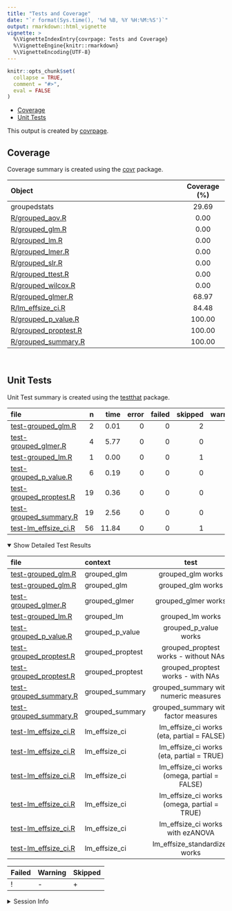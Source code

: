 ```yaml
---
title: "Tests and Coverage"
date: "`r format(Sys.time(), '%d %B, %Y %H:%M:%S')`"
output: rmarkdown::html_vignette
vignette: >
  %\VignetteIndexEntry{covrpage: Tests and Coverage}
  %\VignetteEngine{knitr::rmarkdown}
  %\VignetteEncoding{UTF-8}
---
```

  
```r
knitr::opts_chunk$set(
  collapse = TRUE,
  comment = "#>",
  eval = FALSE
)
```

<!--- Placeholder for tests/README.md Do Not Edit--->
  - [Coverage](#coverage)
  - [Unit Tests](#unit-tests)

This output is created by
[covrpage](https://github.com/metrumresearchgroup/covrpage).

## Coverage

Coverage summary is created using the
[covr](https://github.com/r-lib/covr) package.

| Object                                           | Coverage (%) |
| :----------------------------------------------- | :----------: |
| groupedstats                                     |    29.69     |
| [R/grouped\_aov.R](https://github.com/IndrajeetPatil/groupedstats/tree/master/R/grouped_aov.R)           |     0.00     |
| [R/grouped\_glm.R](https://github.com/IndrajeetPatil/groupedstats/tree/master/R/grouped_glm.R)           |     0.00     |
| [R/grouped\_lm.R](https://github.com/IndrajeetPatil/groupedstats/tree/master/R/grouped_lm.R)             |     0.00     |
| [R/grouped\_lmer.R](https://github.com/IndrajeetPatil/groupedstats/tree/master/R/grouped_lmer.R)         |     0.00     |
| [R/grouped\_slr.R](https://github.com/IndrajeetPatil/groupedstats/tree/master/R/grouped_slr.R)           |     0.00     |
| [R/grouped\_ttest.R](https://github.com/IndrajeetPatil/groupedstats/tree/master/R/grouped_ttest.R)       |     0.00     |
| [R/grouped\_wilcox.R](https://github.com/IndrajeetPatil/groupedstats/tree/master/R/grouped_wilcox.R)     |     0.00     |
| [R/grouped\_glmer.R](https://github.com/IndrajeetPatil/groupedstats/tree/master/R/grouped_glmer.R)       |    68.97     |
| [R/lm\_effsize\_ci.R](https://github.com/IndrajeetPatil/groupedstats/tree/master/R/lm_effsize_ci.R)      |    84.48     |
| [R/grouped\_p\_value.R](https://github.com/IndrajeetPatil/groupedstats/tree/master/R/grouped_p_value.R)  |    100.00    |
| [R/grouped\_proptest.R](https://github.com/IndrajeetPatil/groupedstats/tree/master/R/grouped_proptest.R) |    100.00    |
| [R/grouped\_summary.R](https://github.com/IndrajeetPatil/groupedstats/tree/master/R/grouped_summary.R)   |    100.00    |

<br>

## Unit Tests

Unit Test summary is created using the
[testthat](https://github.com/r-lib/testthat) package.

| file                                                         |  n |  time | error | failed | skipped | warning | icon |
| :----------------------------------------------------------- | -: | ----: | ----: | -----: | ------: | ------: | :--- |
| [test-grouped\_glm.R](https://github.com/IndrajeetPatil/groupedstats/tree/master/tests/testthat/test-grouped_glm.R)           |  2 |  0.01 |     0 |      0 |       2 |       0 | \+   |
| [test-grouped\_glmer.R](https://github.com/IndrajeetPatil/groupedstats/tree/master/tests/testthat/test-grouped_glmer.R)       |  4 |  5.77 |     0 |      0 |       0 |       0 |      |
| [test-grouped\_lm.R](https://github.com/IndrajeetPatil/groupedstats/tree/master/tests/testthat/test-grouped_lm.R)             |  1 |  0.00 |     0 |      0 |       1 |       0 | \+   |
| [test-grouped\_p\_value.R](https://github.com/IndrajeetPatil/groupedstats/tree/master/tests/testthat/test-grouped_p_value.R)  |  6 |  0.19 |     0 |      0 |       0 |       0 |      |
| [test-grouped\_proptest.R](https://github.com/IndrajeetPatil/groupedstats/tree/master/tests/testthat/test-grouped_proptest.R) | 19 |  0.36 |     0 |      0 |       0 |       0 |      |
| [test-grouped\_summary.R](https://github.com/IndrajeetPatil/groupedstats/tree/master/tests/testthat/test-grouped_summary.R)   | 19 |  2.56 |     0 |      0 |       0 |       0 |      |
| [test-lm\_effsize\_ci.R](https://github.com/IndrajeetPatil/groupedstats/tree/master/tests/testthat/test-lm_effsize_ci.R)      | 56 | 11.84 |     0 |      0 |       1 |       0 | \+   |

<details open>

<summary> Show Detailed Test Results </summary>

| file                                                              | context           |                      test                      | status  |  n | time | icon |
| :---------------------------------------------------------------- | :---------------- | :--------------------------------------------: | :------ | -: | ---: | :--- |
| [test-grouped\_glm.R](https://github.com/IndrajeetPatil/groupedstats/tree/master/tests/testthat/test-grouped_glm.R#L9)             | grouped\_glm      |               grouped\_glm works               | SKIPPED |  1 | 0.01 | \+   |
| [test-grouped\_glm.R](https://github.com/IndrajeetPatil/groupedstats/tree/master/tests/testthat/test-grouped_glm.R#L79)            | grouped\_glm      |               grouped\_glm works               | SKIPPED |  1 | 0.00 | \+   |
| [test-grouped\_glmer.R](https://github.com/IndrajeetPatil/groupedstats/tree/master/tests/testthat/test-grouped_glmer.R#L40)        | grouped\_glmer    |              grouped\_glmer works              | PASS    |  4 | 5.77 |      |
| [test-grouped\_lm.R](https://github.com/IndrajeetPatil/groupedstats/tree/master/tests/testthat/test-grouped_lm.R#L10)              | grouped\_lm       |               grouped\_lm works                | SKIPPED |  1 | 0.00 | \+   |
| [test-grouped\_p\_value.R](https://github.com/IndrajeetPatil/groupedstats/tree/master/tests/testthat/test-grouped_p_value.R#L19)   | grouped\_p\_value |            grouped\_p\_value works             | PASS    |  6 | 0.19 |      |
| [test-grouped\_proptest.R](https://github.com/IndrajeetPatil/groupedstats/tree/master/tests/testthat/test-grouped_proptest.R#L32)  | grouped\_proptest |     grouped\_proptest works - without NAs      | PASS    | 11 | 0.26 |      |
| [test-grouped\_proptest.R](https://github.com/IndrajeetPatil/groupedstats/tree/master/tests/testthat/test-grouped_proptest.R#L83)  | grouped\_proptest |       grouped\_proptest works - with NAs       | PASS    |  8 | 0.10 |      |
| [test-grouped\_summary.R](https://github.com/IndrajeetPatil/groupedstats/tree/master/tests/testthat/test-grouped_summary.R#L45)    | grouped\_summary  |     grouped\_summary with numeric measures     | PASS    | 11 | 1.84 |      |
| [test-grouped\_summary.R](https://github.com/IndrajeetPatil/groupedstats/tree/master/tests/testthat/test-grouped_summary.R#L111)   | grouped\_summary  |     grouped\_summary with factor measures      | PASS    |  8 | 0.72 |      |
| [test-lm\_effsize\_ci.R](https://github.com/IndrajeetPatil/groupedstats/tree/master/tests/testthat/test-lm_effsize_ci.R#L66_L69)   | lm\_effsize\_ci   |  lm\_effsize\_ci works (eta, partial = FALSE)  | PASS    | 13 | 5.43 |      |
| [test-lm\_effsize\_ci.R](https://github.com/IndrajeetPatil/groupedstats/tree/master/tests/testthat/test-lm_effsize_ci.R#L188_L191) | lm\_effsize\_ci   |  lm\_effsize\_ci works (eta, partial = TRUE)   | PASS    | 10 | 0.36 |      |
| [test-lm\_effsize\_ci.R](https://github.com/IndrajeetPatil/groupedstats/tree/master/tests/testthat/test-lm_effsize_ci.R#L291_L294) | lm\_effsize\_ci   | lm\_effsize\_ci works (omega, partial = FALSE) | PASS    | 10 | 0.50 |      |
| [test-lm\_effsize\_ci.R](https://github.com/IndrajeetPatil/groupedstats/tree/master/tests/testthat/test-lm_effsize_ci.R#L404_L407) | lm\_effsize\_ci   | lm\_effsize\_ci works (omega, partial = TRUE)  | PASS    | 10 | 1.63 |      |
| [test-lm\_effsize\_ci.R](https://github.com/IndrajeetPatil/groupedstats/tree/master/tests/testthat/test-lm_effsize_ci.R#L505)      | lm\_effsize\_ci   |       lm\_effsize\_ci works with ezANOVA       | PASS    | 12 | 3.92 |      |
| [test-lm\_effsize\_ci.R](https://github.com/IndrajeetPatil/groupedstats/tree/master/tests/testthat/test-lm_effsize_ci.R#L532)      | lm\_effsize\_ci   |        lm\_effsize\_standardizer works         | SKIPPED |  1 | 0.00 | \+   |

| Failed | Warning | Skipped |
| :----- | :------ | :------ |
| \!     | \-      | \+      |

</details>

<details>

<summary> Session Info </summary>

| Field    | Value                            |
| :------- | :------------------------------- |
| Version  | R version 3.6.2 (2019-12-12)     |
| Platform | x86\_64-w64-mingw32/x64 (64-bit) |
| Running  | Windows 10 x64 (build 16299)     |
| Language | English\_United States           |
| Timezone | Europe/Berlin                    |

| Package  | Version |
| :------- | :------ |
| testthat | 2.3.1   |
| covr     | 3.4.0   |
| covrpage | 0.0.70  |

</details>

<!--- Final Status : skipped/warning --->
